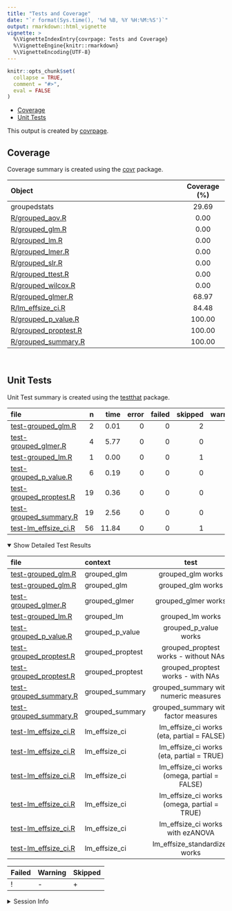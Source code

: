 ```yaml
---
title: "Tests and Coverage"
date: "`r format(Sys.time(), '%d %B, %Y %H:%M:%S')`"
output: rmarkdown::html_vignette
vignette: >
  %\VignetteIndexEntry{covrpage: Tests and Coverage}
  %\VignetteEngine{knitr::rmarkdown}
  %\VignetteEncoding{UTF-8}
---
```

  
```r
knitr::opts_chunk$set(
  collapse = TRUE,
  comment = "#>",
  eval = FALSE
)
```

<!--- Placeholder for tests/README.md Do Not Edit--->
  - [Coverage](#coverage)
  - [Unit Tests](#unit-tests)

This output is created by
[covrpage](https://github.com/metrumresearchgroup/covrpage).

## Coverage

Coverage summary is created using the
[covr](https://github.com/r-lib/covr) package.

| Object                                           | Coverage (%) |
| :----------------------------------------------- | :----------: |
| groupedstats                                     |    29.69     |
| [R/grouped\_aov.R](https://github.com/IndrajeetPatil/groupedstats/tree/master/R/grouped_aov.R)           |     0.00     |
| [R/grouped\_glm.R](https://github.com/IndrajeetPatil/groupedstats/tree/master/R/grouped_glm.R)           |     0.00     |
| [R/grouped\_lm.R](https://github.com/IndrajeetPatil/groupedstats/tree/master/R/grouped_lm.R)             |     0.00     |
| [R/grouped\_lmer.R](https://github.com/IndrajeetPatil/groupedstats/tree/master/R/grouped_lmer.R)         |     0.00     |
| [R/grouped\_slr.R](https://github.com/IndrajeetPatil/groupedstats/tree/master/R/grouped_slr.R)           |     0.00     |
| [R/grouped\_ttest.R](https://github.com/IndrajeetPatil/groupedstats/tree/master/R/grouped_ttest.R)       |     0.00     |
| [R/grouped\_wilcox.R](https://github.com/IndrajeetPatil/groupedstats/tree/master/R/grouped_wilcox.R)     |     0.00     |
| [R/grouped\_glmer.R](https://github.com/IndrajeetPatil/groupedstats/tree/master/R/grouped_glmer.R)       |    68.97     |
| [R/lm\_effsize\_ci.R](https://github.com/IndrajeetPatil/groupedstats/tree/master/R/lm_effsize_ci.R)      |    84.48     |
| [R/grouped\_p\_value.R](https://github.com/IndrajeetPatil/groupedstats/tree/master/R/grouped_p_value.R)  |    100.00    |
| [R/grouped\_proptest.R](https://github.com/IndrajeetPatil/groupedstats/tree/master/R/grouped_proptest.R) |    100.00    |
| [R/grouped\_summary.R](https://github.com/IndrajeetPatil/groupedstats/tree/master/R/grouped_summary.R)   |    100.00    |

<br>

## Unit Tests

Unit Test summary is created using the
[testthat](https://github.com/r-lib/testthat) package.

| file                                                         |  n |  time | error | failed | skipped | warning | icon |
| :----------------------------------------------------------- | -: | ----: | ----: | -----: | ------: | ------: | :--- |
| [test-grouped\_glm.R](https://github.com/IndrajeetPatil/groupedstats/tree/master/tests/testthat/test-grouped_glm.R)           |  2 |  0.01 |     0 |      0 |       2 |       0 | \+   |
| [test-grouped\_glmer.R](https://github.com/IndrajeetPatil/groupedstats/tree/master/tests/testthat/test-grouped_glmer.R)       |  4 |  5.77 |     0 |      0 |       0 |       0 |      |
| [test-grouped\_lm.R](https://github.com/IndrajeetPatil/groupedstats/tree/master/tests/testthat/test-grouped_lm.R)             |  1 |  0.00 |     0 |      0 |       1 |       0 | \+   |
| [test-grouped\_p\_value.R](https://github.com/IndrajeetPatil/groupedstats/tree/master/tests/testthat/test-grouped_p_value.R)  |  6 |  0.19 |     0 |      0 |       0 |       0 |      |
| [test-grouped\_proptest.R](https://github.com/IndrajeetPatil/groupedstats/tree/master/tests/testthat/test-grouped_proptest.R) | 19 |  0.36 |     0 |      0 |       0 |       0 |      |
| [test-grouped\_summary.R](https://github.com/IndrajeetPatil/groupedstats/tree/master/tests/testthat/test-grouped_summary.R)   | 19 |  2.56 |     0 |      0 |       0 |       0 |      |
| [test-lm\_effsize\_ci.R](https://github.com/IndrajeetPatil/groupedstats/tree/master/tests/testthat/test-lm_effsize_ci.R)      | 56 | 11.84 |     0 |      0 |       1 |       0 | \+   |

<details open>

<summary> Show Detailed Test Results </summary>

| file                                                              | context           |                      test                      | status  |  n | time | icon |
| :---------------------------------------------------------------- | :---------------- | :--------------------------------------------: | :------ | -: | ---: | :--- |
| [test-grouped\_glm.R](https://github.com/IndrajeetPatil/groupedstats/tree/master/tests/testthat/test-grouped_glm.R#L9)             | grouped\_glm      |               grouped\_glm works               | SKIPPED |  1 | 0.01 | \+   |
| [test-grouped\_glm.R](https://github.com/IndrajeetPatil/groupedstats/tree/master/tests/testthat/test-grouped_glm.R#L79)            | grouped\_glm      |               grouped\_glm works               | SKIPPED |  1 | 0.00 | \+   |
| [test-grouped\_glmer.R](https://github.com/IndrajeetPatil/groupedstats/tree/master/tests/testthat/test-grouped_glmer.R#L40)        | grouped\_glmer    |              grouped\_glmer works              | PASS    |  4 | 5.77 |      |
| [test-grouped\_lm.R](https://github.com/IndrajeetPatil/groupedstats/tree/master/tests/testthat/test-grouped_lm.R#L10)              | grouped\_lm       |               grouped\_lm works                | SKIPPED |  1 | 0.00 | \+   |
| [test-grouped\_p\_value.R](https://github.com/IndrajeetPatil/groupedstats/tree/master/tests/testthat/test-grouped_p_value.R#L19)   | grouped\_p\_value |            grouped\_p\_value works             | PASS    |  6 | 0.19 |      |
| [test-grouped\_proptest.R](https://github.com/IndrajeetPatil/groupedstats/tree/master/tests/testthat/test-grouped_proptest.R#L32)  | grouped\_proptest |     grouped\_proptest works - without NAs      | PASS    | 11 | 0.26 |      |
| [test-grouped\_proptest.R](https://github.com/IndrajeetPatil/groupedstats/tree/master/tests/testthat/test-grouped_proptest.R#L83)  | grouped\_proptest |       grouped\_proptest works - with NAs       | PASS    |  8 | 0.10 |      |
| [test-grouped\_summary.R](https://github.com/IndrajeetPatil/groupedstats/tree/master/tests/testthat/test-grouped_summary.R#L45)    | grouped\_summary  |     grouped\_summary with numeric measures     | PASS    | 11 | 1.84 |      |
| [test-grouped\_summary.R](https://github.com/IndrajeetPatil/groupedstats/tree/master/tests/testthat/test-grouped_summary.R#L111)   | grouped\_summary  |     grouped\_summary with factor measures      | PASS    |  8 | 0.72 |      |
| [test-lm\_effsize\_ci.R](https://github.com/IndrajeetPatil/groupedstats/tree/master/tests/testthat/test-lm_effsize_ci.R#L66_L69)   | lm\_effsize\_ci   |  lm\_effsize\_ci works (eta, partial = FALSE)  | PASS    | 13 | 5.43 |      |
| [test-lm\_effsize\_ci.R](https://github.com/IndrajeetPatil/groupedstats/tree/master/tests/testthat/test-lm_effsize_ci.R#L188_L191) | lm\_effsize\_ci   |  lm\_effsize\_ci works (eta, partial = TRUE)   | PASS    | 10 | 0.36 |      |
| [test-lm\_effsize\_ci.R](https://github.com/IndrajeetPatil/groupedstats/tree/master/tests/testthat/test-lm_effsize_ci.R#L291_L294) | lm\_effsize\_ci   | lm\_effsize\_ci works (omega, partial = FALSE) | PASS    | 10 | 0.50 |      |
| [test-lm\_effsize\_ci.R](https://github.com/IndrajeetPatil/groupedstats/tree/master/tests/testthat/test-lm_effsize_ci.R#L404_L407) | lm\_effsize\_ci   | lm\_effsize\_ci works (omega, partial = TRUE)  | PASS    | 10 | 1.63 |      |
| [test-lm\_effsize\_ci.R](https://github.com/IndrajeetPatil/groupedstats/tree/master/tests/testthat/test-lm_effsize_ci.R#L505)      | lm\_effsize\_ci   |       lm\_effsize\_ci works with ezANOVA       | PASS    | 12 | 3.92 |      |
| [test-lm\_effsize\_ci.R](https://github.com/IndrajeetPatil/groupedstats/tree/master/tests/testthat/test-lm_effsize_ci.R#L532)      | lm\_effsize\_ci   |        lm\_effsize\_standardizer works         | SKIPPED |  1 | 0.00 | \+   |

| Failed | Warning | Skipped |
| :----- | :------ | :------ |
| \!     | \-      | \+      |

</details>

<details>

<summary> Session Info </summary>

| Field    | Value                            |
| :------- | :------------------------------- |
| Version  | R version 3.6.2 (2019-12-12)     |
| Platform | x86\_64-w64-mingw32/x64 (64-bit) |
| Running  | Windows 10 x64 (build 16299)     |
| Language | English\_United States           |
| Timezone | Europe/Berlin                    |

| Package  | Version |
| :------- | :------ |
| testthat | 2.3.1   |
| covr     | 3.4.0   |
| covrpage | 0.0.70  |

</details>

<!--- Final Status : skipped/warning --->
